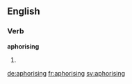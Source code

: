 ==English==

===Verb===
'''aphorising'''

# {{present participle of|aphorise}}

[[de:aphorising]]
[[fr:aphorising]]
[[sv:aphorising]]